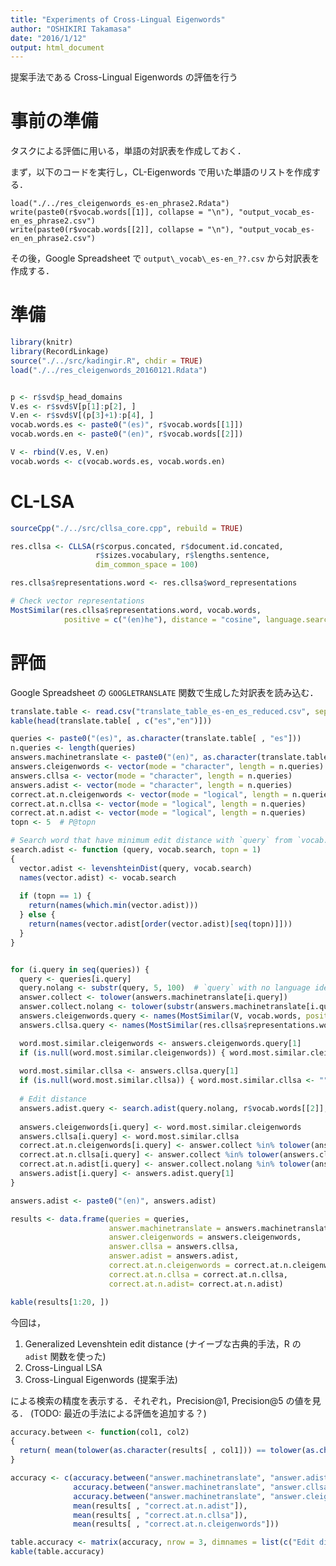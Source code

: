 ```yaml
---
title: "Experiments of Cross-Lingual Eigenwords"
author: "OSHIKIRI Takamasa"
date: "2016/1/12"
output: html_document
---
```


提案手法である Cross-Lingual Eigenwords の評価を行う

# 事前の準備
タスクによる評価に用いる，単語の対訳表を作成しておく．

まず，以下のコードを実行し，CL-Eigenwords で用いた単語のリストを作成する．

```
load("./../res_cleigenwords_es-en_phrase2.Rdata")
write(paste0(r$vocab.words[[1]], collapse = "\n"), "output_vocab_es-en_es_phrase2.csv")
write(paste0(r$vocab.words[[2]], collapse = "\n"), "output_vocab_es-en_en_phrase2.csv")
```

その後，Google Spreadsheet で `output\_vocab\_es-en_??.csv` から対訳表を作成する．

# 準備
```r
library(knitr)
library(RecordLinkage)
source("./../src/kadingir.R", chdir = TRUE)
load("./../res_cleigenwords_20160121.Rdata")


p <- r$svd$p_head_domains
V.es <- r$svd$V[p[1]:p[2], ]
V.en <- r$svd$V[(p[3]+1):p[4], ]
vocab.words.es <- paste0("(es)", r$vocab.words[[1]])
vocab.words.en <- paste0("(en)", r$vocab.words[[2]])

V <- rbind(V.es, V.en)
vocab.words <- c(vocab.words.es, vocab.words.en)
```

# CL-LSA
```r
sourceCpp("./../src/cllsa_core.cpp", rebuild = TRUE)

res.cllsa <- CLLSA(r$corpus.concated, r$document.id.concated,
                   r$sizes.vocabulary, r$lengths.sentence,
                   dim_common_space = 100)

res.cllsa$representations.word <- res.cllsa$word_representations

# Check vector representations
MostSimilar(res.cllsa$representations.word, vocab.words,
            positive = c("(en)he"), distance = "cosine", language.search = "en")
```

# 評価
Google Spreadsheet の `GOOGLETRANSLATE` 関数で生成した対訳表を読み込む．

```r
translate.table <- read.csv("translate_table_es-en_es_reduced.csv", sep = ",", as.is = TRUE)[1:1000 + 2000, ]
kable(head(translate.table[ , c("es","en")]))
```


```r
queries <- paste0("(es)", as.character(translate.table[ , "es"]))
n.queries <- length(queries)
answers.machinetranslate <- paste0("(en)", as.character(translate.table[ , "en"]))
answers.cleigenwords <- vector(mode = "character", length = n.queries)
answers.cllsa <- vector(mode = "character", length = n.queries)
answers.adist <- vector(mode = "character", length = n.queries)
correct.at.n.cleigenwords <- vector(mode = "logical", length = n.queries)
correct.at.n.cllsa <- vector(mode = "logical", length = n.queries)
correct.at.n.adist <- vector(mode = "logical", length = n.queries)
topn <- 5  # P@topn

# Search word that have minimum edit distance with `query` from `vocab.search`
search.adist <- function (query, vocab.search, topn = 1)
{
  vector.adist <- levenshteinDist(query, vocab.search)
  names(vector.adist) <- vocab.search
  
  if (topn == 1) {
    return(names(which.min(vector.adist)))
  } else {
    return(names(vector.adist[order(vector.adist)[seq(topn)]]))
  }
}


for (i.query in seq(queries)) {
  query <- queries[i.query]
  query.nolang <- substr(query, 5, 100)  # `query` with no language identifier
  answer.collect <- tolower(answers.machinetranslate[i.query])
  answer.collect.nolang <- tolower(substr(answers.machinetranslate[i.query], 5, 100))
  answers.cleigenwords.query <- names(MostSimilar(V, vocab.words, positive=c(query), distance = "cosine", language.search = "en", topn = topn))
  answers.cllsa.query <- names(MostSimilar(res.cllsa$representations.word, vocab.words, positive = c(query), distance = "cosine", language.search = "en", topn = topn))

  word.most.similar.cleigenwords <- answers.cleigenwords.query[1]
  if (is.null(word.most.similar.cleigenwords)) { word.most.similar.cleigenwords <- "" }
  
  word.most.similar.cllsa <- answers.cllsa.query[1]
  if (is.null(word.most.similar.cllsa)) { word.most.similar.cllsa <- "" }
  
  # Edit distance
  answers.adist.query <- search.adist(query.nolang, r$vocab.words[[2]], topn = 5)
  
  answers.cleigenwords[i.query] <- word.most.similar.cleigenwords
  answers.cllsa[i.query] <- word.most.similar.cllsa
  correct.at.n.cleigenwords[i.query] <- answer.collect %in% tolower(answers.cleigenwords.query)
  correct.at.n.cllsa[i.query] <- answer.collect %in% tolower(answers.cllsa.query)
  correct.at.n.adist[i.query] <- answer.collect.nolang %in% tolower(answers.adist.query)
  answers.adist[i.query] <- answers.adist.query[1]
}

answers.adist <- paste0("(en)", answers.adist)

results <- data.frame(queries = queries,
                      answer.machinetranslate = answers.machinetranslate,
                      answer.cleigenwords = answers.cleigenwords,
                      answer.cllsa = answers.cllsa,
                      answer.adist = answers.adist,
                      correct.at.n.cleigenwords = correct.at.n.cleigenwords,
                      correct.at.n.cllsa = correct.at.n.cllsa,
                      correct.at.n.adist= correct.at.n.adist)
```

```r
kable(results[1:20, ])
```

今回は，

1. Generalized Levenshtein edit distance (ナイーブな古典的手法，R の `adist` 関数を使った)
2. Cross-Lingual LSA
3. Cross-Lingual Eigenwords (提案手法)

による検索の精度を表示する．それぞれ，Precision\@1, Precision\@5 の値を見る．
(TODO: 最近の手法による評価を追加する？)

```r
accuracy.between <- function(col1, col2)
{
  return( mean(tolower(as.character(results[ , col1])) == tolower(as.character(results[ , col2]))) )
}

accuracy <- c(accuracy.between("answer.machinetranslate", "answer.adist"),
              accuracy.between("answer.machinetranslate", "answer.cllsa"),
              accuracy.between("answer.machinetranslate", "answer.cleigenwords"),
              mean(results[ , "correct.at.n.adist"]),
              mean(results[ , "correct.at.n.cllsa"]),
              mean(results[ , "correct.at.n.cleigenwords"]))
```

```r
table.accuracy <- matrix(accuracy, nrow = 3, dimnames = list(c("Edit distance", "CL-LSA", "CL-Eigenwords"), c("P@1", paste0("P@", topn))))
kable(table.accuracy)
```